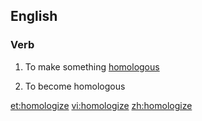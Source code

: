 ==English==

===Verb===
{{en-verb|homologiz|ing}}

#{{transitive}} To make something [[homologous]]
#{{intransitive}} To become homologous

[[et:homologize]]
[[vi:homologize]]
[[zh:homologize]]